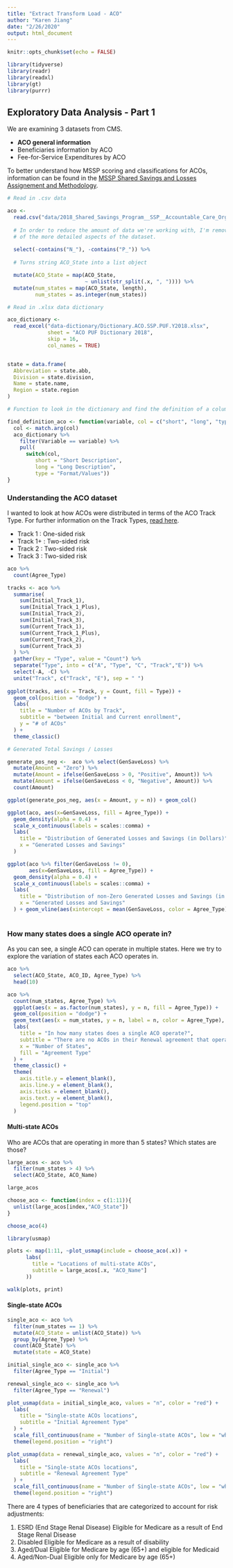 ```yaml
---
title: "Extract Transform Load - ACO"
author: "Karen Jiang"
date: "2/26/2020"
output: html_document
---
```



```r
knitr::opts_chunk$set(echo = FALSE)

library(tidyverse)
library(readr)
library(readxl)
library(gt)
library(purrr)
```

## Exploratory Data Analysis - Part 1

We are examining 3 datasets from CMS.

* **ACO general information**
* Beneficiaries information by ACO
* Fee-for-Service Expenditures by ACO

To better understand how MSSP scoring and classifications for ACOs, information can be found in the  [MSSP Shared Savings and Losses Assignement and Methodology ]("https://www.cms.gov/Medicare/Medicare-Fee-for-Service-Payment/sharedsavingsprogram/Downloads/Shared-Savings-Losses-Assignment-Spec-V7.pdf").



```r

# Read in .csv data

aco <- 
  read.csv("data/2018_Shared_Savings_Program__SSP__Accountable_Care_Organizations__ACO__PUF.csv") %>%
  
  # In order to reduce the amount of data we're working with, I'm removing some
  # of the more detailed aspects of the dataset.
  
  select(-contains("N_"), -contains("P_")) %>%
  
  # Turns string ACO_State into a list object

  mutate(ACO_State = map(ACO_State, 
                         ~ unlist(str_split(.x, ", ")))) %>%
  mutate(num_states = map(ACO_State, length),
         num_states = as.integer(num_states))

# Read in .xlsx data dictionary

aco_dictionary <-
  read_excel("data-dictionary/Dictionary.ACO.SSP.PUF.Y2018.xlsx",
             sheet = "ACO PUF Dictionary 2018",
             skip = 16,
             col_names = TRUE)


state = data.frame(
  Abbreviation = state.abb,
  Division = state.division,
  Name = state.name,
  Region = state.region
)

```


```r

# Function to look in the dictionary and find the definition of a column. 

find_definition_aco <- function(variable, col = c("short", "long", "type")) {
  col <- match.arg(col)
  aco_dictionary %>%
    filter(Variable == variable) %>%
    pull(
      switch(col,
         short = "Short Description",
         long = "Long Description",
         type = "Format/Values"))
}
```

### Understanding the ACO dataset

I wanted to look at how ACOs were distributed in terms of the ACO Track Type. For further information on the Track Types, [read here](http://www.physiciansadvocacyinstitute.org/Portals/0/assets/docs/Advanced-APM-Pathway/Medicare%20Shared%20Savings%20Program%20Overview.pdf).

- Track 1 : One-sided risk
- Track 1+ : Two-sided risk
- Track 2 : Two-sided risk
- Track 3 : Two-sided risk


```r

aco %>%
  count(Agree_Type)

tracks <- aco %>%
  summarise(
    sum(Initial_Track_1),
    sum(Initial_Track_1_Plus),
    sum(Initial_Track_2),
    sum(Initial_Track_3),
    sum(Current_Track_1),
    sum(Current_Track_1_Plus),
    sum(Current_Track_2),
    sum(Current_Track_3)
  ) %>%
  gather(key = "Type", value = "Count") %>%
  separate("Type", into = c("A", "Type", "C", "Track","E")) %>%
  select(-A, -C) %>%
  unite("Track", c("Track", "E"), sep = " ")
  
ggplot(tracks, aes(x = Track, y = Count, fill = Type)) + 
  geom_col(position = "dodge") +
  labs(
    title = "Number of ACOs by Track",
    subtitle = "between Initial and Current enrollment",
    y = "# of ACOs"
  ) +
  theme_classic()
```


```r
# Generated Total Savings / Losses

generate_pos_neg <-  aco %>% select(GenSaveLoss) %>%
  mutate(Amount = "Zero") %>%
  mutate(Amount = ifelse(GenSaveLoss > 0, "Positive", Amount)) %>%
  mutate(Amount = ifelse(GenSaveLoss < 0, "Negative", Amount)) %>%
  count(Amount)

ggplot(generate_pos_neg, aes(x = Amount, y = n)) + geom_col()

ggplot(aco, aes(x=GenSaveLoss, fill = Agree_Type)) + 
  geom_density(alpha = 0.4) +
  scale_x_continuous(labels = scales::comma) +
  labs(
    title = "Distribution of Generated Losses and Savings (in Dollars)",
    x = "Generated Losses and Savings"
  )

ggplot(aco %>% filter(GenSaveLoss != 0), 
       aes(x=GenSaveLoss, fill = Agree_Type)) + 
  geom_density(alpha = 0.4) +
  scale_x_continuous(labels = scales::comma) +
  labs(
    title = "Distribution of non-Zero Generated Losses and Savings (in Dollars)",
    x = "Generated Losses and Savings"
  ) + geom_vline(aes(xintercept = mean(GenSaveLoss, color = Agree_Type)))
  
```

### How many states does a single ACO operate in?

As you can see, a single ACO can operate in multiple states. Here we try to explore the variation of states each ACO operates in. 

```r

aco %>%
  select(ACO_State, ACO_ID, Agree_Type) %>%
  head(10)

aco %>% 
  count(num_states, Agree_Type) %>%
  ggplot(aes(x = as.factor(num_states), y = n, fill = Agree_Type)) +
  geom_col(position = "dodge") +
  geom_text(aes(x = num_states, y = n, label = n, color = Agree_Type), position = position_dodge(width = 1), vjust = -0.5, size = 3, show.legend = F) + 
  labs(
    title = "In how many states does a single ACO operate?",
    subtitle = "There are no ACOs in their Renewal agreement that operate in more than 4 states",
    x = "Number of States",
    fill = "Agreement Type"
  ) +
  theme_classic() +
  theme(
    axis.title.y = element_blank(),
    axis.line.y = element_blank(),
    axis.ticks = element_blank(),
    axis.text.y = element_blank(),
    legend.position = "top"
  )
```

#### Multi-state ACOs

Who are ACOs that are operating in more than 5 states? Which states are those?

```r
large_acos <- aco %>%
  filter(num_states > 4) %>%
  select(ACO_State, ACO_Name)

large_acos

choose_aco <- function(index = c(1:11)){
  unlist(large_acos[index,"ACO_State"])
}

choose_aco(4)

library(usmap)

plots <- map(1:11, ~plot_usmap(include = choose_aco(.x)) +
      labs(
        title = "Locations of multi-state ACOs",
        subtitle = large_acos[.x, "ACO_Name"]
      ))

walk(plots, print)
```


#### Single-state ACOs


```r
single_aco <- aco %>%
  filter(num_states == 1) %>%
  mutate(ACO_State = unlist(ACO_State)) %>%
  group_by(Agree_Type) %>%
  count(ACO_State) %>%
  mutate(state = ACO_State)

initial_single_aco <- single_aco %>%
  filter(Agree_Type == "Initial")

renewal_single_aco <- single_aco %>%
  filter(Agree_Type == "Renewal")

plot_usmap(data = initial_single_aco, values = "n", color = "red") + 
  labs(
    title = "Single-state ACOs locations",
    subtitle = "Initial Agreement Type"
  ) +
  scale_fill_continuous(name = "Number of Single-state ACOs", low = "white", high = "red") + 
  theme(legend.position = "right")

plot_usmap(data = renewal_single_aco, values = "n", color = "red") + 
  labs(
    title = "Single-state ACOs locations",
    subtitle = "Renewal Agreement Type"
  ) +
  scale_fill_continuous(name = "Number of Single-state ACOs", low = "white", high = "red") + 
  theme(legend.position = "right")

```

There are 4 types of beneficiaries that are categorized to account for risk adjustments:

1. ESRD (End Stage Renal Disease)
    Eligible for Medicare as a result of End Stage Renal Disease
2. Disabled
    Eligible for Medicare as a result of disability
3. Aged/Dual
    Eligible for Medicare by age (65+) and eligible for Medicaid
4. Aged/Non-Dual
    Eligible only for Medicare by age (65+)


